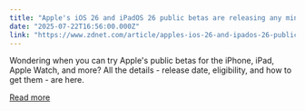 ```yaml
---
title: "Apple's iOS 26 and iPadOS 26 public betas are releasing any minute now: What to expect"
date: "2025-07-22T16:56:00.000Z"
link: "https://www.zdnet.com/article/apples-ios-26-and-ipados-26-public-betas-are-releasing-any-minute-now-what-to-expect/"
---
```


Wondering when you can try Apple's public betas for the iPhone, iPad, Apple Watch, and more? All the details - release date, eligibility, and how to get them - are here.

[Read more](https://www.zdnet.com/article/apples-ios-26-and-ipados-26-public-betas-are-releasing-any-minute-now-what-to-expect/)
